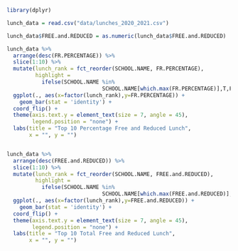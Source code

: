 
```{r }
library(dplyr)

lunch_data = read.csv("data/lunches_2020_2021.csv")

lunch_data$FREE.and.REDUCED = as.numeric(lunch_data$FREE.and.REDUCED)

lunch_data %>%
  arrange(desc(FR.PERCENTAGE)) %>%
  slice(1:10) %>%
  mutate(lunch_rank = fct_reorder(SCHOOL.NAME, FR.PERCENTAGE),
         highlight =
           ifelse(SCHOOL.NAME %in%
                              SCHOOL.NAME[which.max(FR.PERCENTAGE)],T,F)) %>%
  ggplot(., aes(x=factor(lunch_rank),y=FR.PERCENTAGE)) +
    geom_bar(stat = 'identity') +
  coord_flip() +
  theme(axis.text.y = element_text(size = 7, angle = 45),
        legend.position = "none") +
  labs(title = "Top 10 Percentage Free and Reduced Lunch",
       x = "", y = "") 


lunch_data %>%
  arrange(desc(FREE.and.REDUCED)) %>%
  slice(1:10) %>%
  mutate(lunch_rank = fct_reorder(SCHOOL.NAME, FREE.and.REDUCED),
         highlight =
           ifelse(SCHOOL.NAME %in%
                              SCHOOL.NAME[which.max(FREE.and.REDUCED)],T,F)) %>%
  ggplot(., aes(x=factor(lunch_rank),y=FREE.and.REDUCED)) +
    geom_bar(stat = 'identity') +
  coord_flip() +
  theme(axis.text.y = element_text(size = 7, angle = 45),
        legend.position = "none") +
  labs(title = "Top 10 Total Free and Reduced Lunch",
       x = "", y = "") 


```